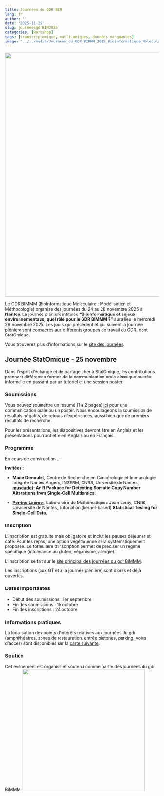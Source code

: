 ```yaml
---
title: Journées du GDR BIM
lang: fr
author: ''
date: '2025-11-25'
slug: journeesgdrBIM2025
categories: [workshop]
tags: [transcriptomique, mutli-omiques, données manquantes]
image: "../../media/Journees_du_GDR_BIMMM_2025_Bioinformatique_Moleculaire_Modelisation_et_Methodes_anglais.png"
---
```


<img src="../../../../media/Journees_du_GDR_BIMMM_2025_Bioinformatique_Moleculaire_Modelisation_et_Methodes_anglais.png" width="800"/>

Le GDR BIMMM (BioInformatique Moléculaire : Modélisation et Méthodologie) organise des journées du 24 au 28 novembre 2025 à **Nantes**. La journée plénière intitulée **"Bioinformatique et enjeux environnementaux, quel rôle pour le GDR BIMMM ?"** aura lieu le mercredi 26 novembre 2025. Les jours qui précédent et qui suivent la journée plénière sont consacrés aux différents groupes de travail du GDR, dont StatOmique.

Vous trouverez plus d’informations sur le [site des journées](https://gdr-bimmm-2025.sciencesconf.org/).

## Journée StatOmique - 25 novembre

Dans l'esprit d'échange et de partage cher à StatOmique, les contributions prennent différentes formes de la communication orale classique ou très informelle en passant par un tutoriel et une session poster.

### Soumissions

Vous pouvez soumettre un résumé (1 à 2 pages) [ici](https://statomique-2025.sciencescall.org) pour une communication orale ou un poster. Nous encourageons la soumission de résultats négatifs, de retours d'expériences, aussi bien que de premiers résultats de recherche.

Pour les présentations, les diapositives devront être en Anglais et les présentations pourront être en Anglais ou en Français.

### Programme

En cours de construction ...

**Invitées :**

- **Marie Denoulet**, Centre de Recherche en Cancérologie et Immunologie Intégrée Nantes Angers, INSERM, CNRS, Université de Nantes, **[muscadet](https://icagen.github.io/muscadet/): An R Package for Detecting Somatic Copy Number Alterations from Single-Cell Multiomics**. 


- [**Perrine Lacroix**](https://sites.google.com/view/placroix), Laboratoire de Mathématiques Jean Leray, CNRS, Unvisersité de Nantes, Tutorial on (kernel-based) **Statistical Testing for Single-Cell Data**.

### Inscription

L'inscription est gratuite mais obligatoire et inclut les pauses déjeuner et café. Pour les repas, une option végétarienne sera systématiquement proposée. Le formulaire d'inscription permet de préciser un régime spécifique (intolérance au gluten, véganisme, allergie).

L'inscription se fait sur le [site principal des journées du gdr BiMMM](https://gdr-bimmm-2025.sciencesconf.org/).

Les inscriptions (aux GT et à la journée plénière) sont d’ores et déjà ouvertes.

### Dates importantes

-   Début des soumissions : 1er septembre
-   Fin des soumissions : 15 octobre
-   Fin des inscriptions : 24 octobre

### Informations pratiques

<!-- La journée StatOmique aura lieu en Amphi S, **campus de Centrale Nantes**. -->

<!-- Accessible via le tramway ligne 2 arrêt "Ecole Centrale - Audencia" . -->

La localisation des points d'intérêts relatives aux journées du gdr (amphithéatres, zones de restauration, entrée pietones, parking, voies d'accès) sont disponibles sur la [carte suivante](https://www.google.com/maps/d/viewer?mid=1sTdgI8sQOLXmR31aHzywE1idZ-do7fU&usp=sharing).

### Soutien

Cet événement est organisé et soutenu comme partie des journées du gdr BiMMM. <img src="../../../../media/LOGO-GDR_BIMMM.png" width="400"/>
